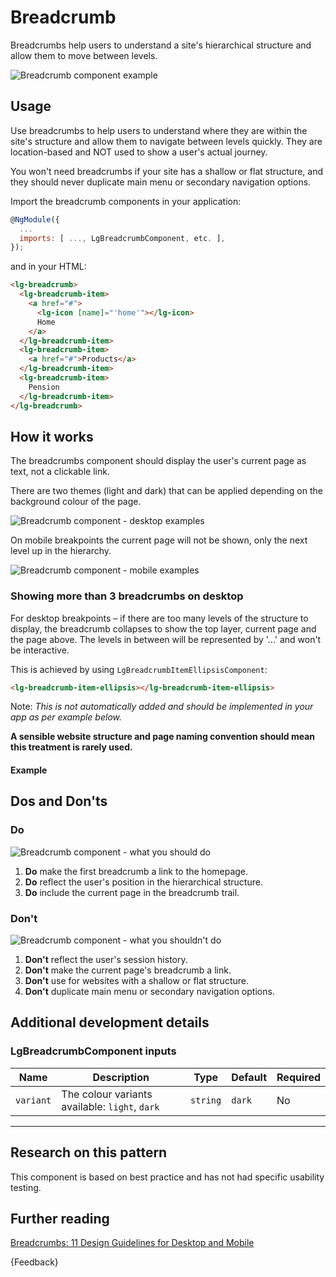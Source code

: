 
<Meta title="Components/Breadcrumb/Guide" />

# Breadcrumb

<p class="standfirst">Breadcrumbs help users to understand a site's hierarchical structure and allow them to move between levels.</p>

![Breadcrumb component example](docs/breadcrumb/example.png)

## Usage

Use breadcrumbs to help users to understand where they are within the site's structure and allow them to navigate between levels quickly. They are location-based and NOT used to show a user's actual journey.

You won't need breadcrumbs if your site has a shallow or flat structure, and they should never duplicate main menu or secondary navigation options.

Import the breadcrumb components in your application:

```js
@NgModule({
  ...
  imports: [ ..., LgBreadcrumbComponent, etc. ],
});
```

and in your HTML:

```html
<lg-breadcrumb>
  <lg-breadcrumb-item>
    <a href="#">
      <lg-icon [name]="'home'"></lg-icon>
      Home
    </a>
  </lg-breadcrumb-item>
  <lg-breadcrumb-item>
    <a href="#">Products</a>
  </lg-breadcrumb-item>
  <lg-breadcrumb-item>
    Pension
  </lg-breadcrumb-item>
</lg-breadcrumb>
```

## How it works

The breadcrumbs component should display the user's current page as text, not a clickable link.

There are two themes (light and dark) that can be applied depending on the background colour of the page.

![Breadcrumb component - desktop examples](docs/breadcrumb/desktop.png)

On mobile breakpoints the current page will not be shown, only the next level up in the hierarchy.

![Breadcrumb component - mobile examples](docs/breadcrumb/mobile.png)

### Showing more than 3 breadcrumbs on desktop

For desktop breakpoints – if there are too many levels of the structure to display, the breadcrumb collapses to show the top layer, current page and the page above. The levels in between will be represented by '...' and won't be interactive.

This is achieved by using `LgBreadcrumbItemEllipsisComponent`:

```html
<lg-breadcrumb-item-ellipsis></lg-breadcrumb-item-ellipsis>
```

Note: *This is not automatically added and should be implemented in your app as per example below.*

**A sensible website structure and page naming convention should mean this treatment is rarely used.**

#### Example

<Source id="components-breadcrumb-examples--ellipsis" />

## Dos and Don'ts

### Do

![Breadcrumb component - what you should do](docs/breadcrumb/do.png)

1. **Do** make the first breadcrumb a link to the homepage.
2. **Do** reflect the user's position in the hierarchical structure.
3. **Do** include the current page in the breadcrumb trail.

### Don't

![Breadcrumb component - what you shouldn't do](docs/breadcrumb/dont.png)

1. **Don't** reflect the user's session history.
2. **Don't** make the current page's breadcrumb a link.
3. **Don't** use for websites with a shallow or flat structure.
4. **Don't** duplicate main menu or secondary navigation options.

## Additional development details

### LgBreadcrumbComponent inputs

| Name      | Description                                    | Type     | Default | Required |
|-----------|------------------------------------------------|----------|---------|----------|
| `variant` | The colour variants available: `light`, `dark` | `string` | `dark`  | No       |

***

## Research on this pattern

This component is based on best practice and has not had specific usability testing.

## Further reading

<a href="https://www.nngroup.com/articles/breadcrumbs/" target="_blank">Breadcrumbs: 11 Design Guidelines for Desktop and Mobile</a>

<Markdown>
  {Feedback}
</Markdown>

